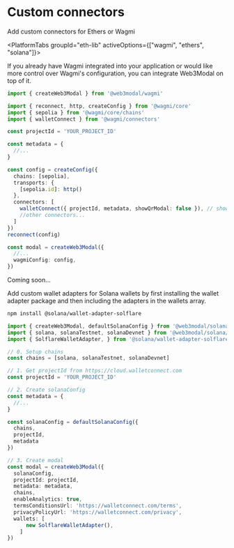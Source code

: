
# Custom connectors

Add custom connectors for Ethers or Wagmi

<PlatformTabs groupId="eth-lib" activeOptions={["wagmi", "ethers", "solana"]}>
<PlatformTabItem value="wagmi">

If you already have Wagmi integrated into your application or would like more control over Wagmi's configuration, you can integrate Web3Modal on top of it.

```ts
import { createWeb3Modal } from '@web3modal/wagmi'

import { reconnect, http, createConfig } from '@wagmi/core'
import { sepolia } from '@wagmi/core/chains'
import { walletConnect } from '@wagmi/connectors'

const projectId = 'YOUR_PROJECT_ID'

const metadata = {
  //...
}

const config = createConfig({
  chains: [sepolia],
  transports: {
    [sepolia.id]: http()
  },
  connectors: [
    walletConnect({ projectId, metadata, showQrModal: false }), // showQrModal must be false.
    //other connectors...
  ]
})
reconnect(config)

const modal = createWeb3Modal({
  //...
  wagmiConfig: config,
})
```

</PlatformTabItem>
<PlatformTabItem value="ethers">

Coming soon...

</PlatformTabItem>
<PlatformTabItem value="solana">
Add custom wallet adapters for Solana wallets by first installing the wallet adapter package and then including the adapters in the wallets array.

```bash npm2yarn
npm install @solana/wallet-adapter-solflare
```

```ts
import { createWeb3Modal, defaultSolanaConfig } from '@web3modal/solana'
import { solana, solanaTestnet, solanaDevnet } from '@web3modal/solana/chains'
import { SolflareWalletAdapter, } from '@solana/wallet-adapter-solflare'

// 0. Setup chains
const chains = [solana, solanaTestnet, solanaDevnet]

// 1. Get projectId from https://cloud.walletconnect.com
const projectId = 'YOUR_PROJECT_ID'

// 2. Create solanaConfig
const metadata = {
  //...
}

const solanaConfig = defaultSolanaConfig({
  chains,
  projectId,
  metadata
})

// 3. Create modal
const modal = createWeb3Modal({
  solanaConfig,
  projectId: projectId,
  metadata: metadata,
  chains,
  enableAnalytics: true,
  termsConditionsUrl: 'https://walletconnect.com/terms',
  privacyPolicyUrl: 'https://walletconnect.com/privacy',
  wallets: [
      new SolflareWalletAdapter(),
    ]
})
```
</PlatformTabItem>
</PlatformTabs>